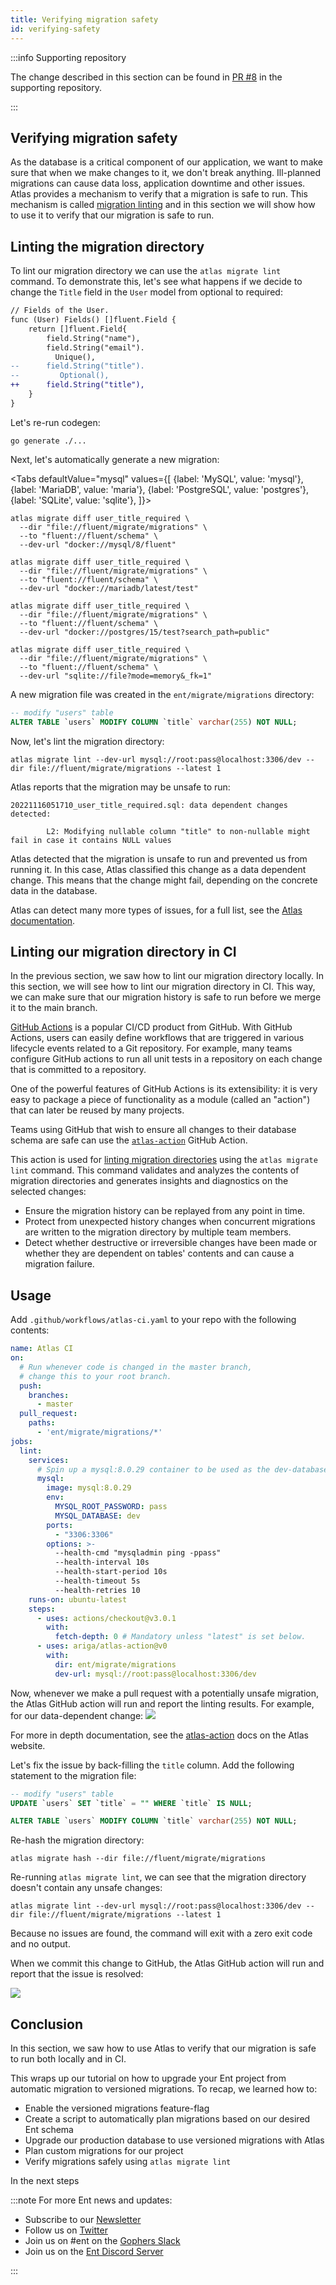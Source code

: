 ```yaml
---
title: Verifying migration safety
id: verifying-safety
---
```



:::info Supporting repository

The change described in this section can be found in
[PR #8](https://github.com/rotemtam/fluent-versioned-migrations-demo/pull/8/files)
in the supporting repository.

:::

## Verifying migration safety

As the database is a critical component of our application, we want to make sure that when we 
make changes to it, we don't break anything. Ill-planned migrations can cause data loss, application
downtime and other issues.  Atlas provides a mechanism to verify that a migration is safe to run.
This mechanism is called [migration linting](https://atlasgo.io/versioned/lint) and in this section
we will show how to use it to verify that our migration is safe to run.

## Linting the migration directory

To lint our migration directory we can use the `atlas migrate lint` command.
To demonstrate this, let's see what happens if we decide to change the `Title` field in the `User`
model from optional to required:

```diff
// Fields of the User.
func (User) Fields() []fluent.Field {
	return []fluent.Field{
		field.String("name"),
		field.String("email").
		  Unique(),
--		field.String("title").
--         Optional(),
++		field.String("title"),
	}
}

```

Let's re-run codegen:

```shell
go generate ./...
```

Next, let's automatically generate a new migration:


<Tabs
defaultValue="mysql"
values={[
{label: 'MySQL', value: 'mysql'},
{label: 'MariaDB', value: 'maria'},
{label: 'PostgreSQL', value: 'postgres'},
{label: 'SQLite', value: 'sqlite'},
]}>
<TabItem value="mysql">

```shell
atlas migrate diff user_title_required \
  --dir "file://fluent/migrate/migrations" \
  --to "fluent://fluent/schema" \
  --dev-url "docker://mysql/8/fluent"
```

</TabItem>
<TabItem value="maria">

```shell
atlas migrate diff user_title_required \
  --dir "file://fluent/migrate/migrations" \
  --to "fluent://fluent/schema" \
  --dev-url "docker://mariadb/latest/test"
```

</TabItem>
<TabItem value="postgres">

```shell
atlas migrate diff user_title_required \
  --dir "file://fluent/migrate/migrations" \
  --to "fluent://fluent/schema" \
  --dev-url "docker://postgres/15/test?search_path=public"
```

</TabItem>
<TabItem value="sqlite">

```shell
atlas migrate diff user_title_required \
  --dir "file://fluent/migrate/migrations" \
  --to "fluent://fluent/schema" \
  --dev-url "sqlite://file?mode=memory&_fk=1"
```

</TabItem>
</Tabs>

A new migration file was created in the `ent/migrate/migrations` directory:

```sql title="fluent/migrate/migrations/20221116051710_user_title_required.sql"
-- modify "users" table
ALTER TABLE `users` MODIFY COLUMN `title` varchar(255) NOT NULL;
```

Now, let's lint the migration directory:

```shell
atlas migrate lint --dev-url mysql://root:pass@localhost:3306/dev --dir file://fluent/migrate/migrations --latest 1
```

Atlas reports that the migration may be unsafe to run:

```text
20221116051710_user_title_required.sql: data dependent changes detected:

        L2: Modifying nullable column "title" to non-nullable might fail in case it contains NULL values
```

Atlas detected that the migration is unsafe to run and prevented us from running it.
In this case, Atlas classified this change as a data dependent change. This means that the change
might fail, depending on the concrete data in the database.

Atlas can detect many more types of issues, for a full list, see the [Atlas documentation](https://atlasgo.io/lint/analyzers).

## Linting our migration directory in CI

In the previous section, we saw how to lint our migration directory locally. In this section,
we will see how to lint our migration directory in CI. This way, we can make sure that our migration
history is safe to run before we merge it to the main branch.

[GitHub Actions](https://github.com/features/actions) is a popular CI/CD
product from GitHub. With GitHub Actions, users can easily define workflows
that are triggered in various lifecycle events related to a Git repository.
For example, many teams configure GitHub actions to run all unit tests in
a repository on each change that is committed to a repository.

One of the powerful features of GitHub Actions is its extensibility: it is
very easy to package a piece of functionality as a module (called an "action")
that can later be reused by many projects.

Teams using GitHub that wish to ensure all changes to their database schema are safe
can use the [`atlas-action`](https://github.com/ariga/atlas-action) GitHub Action.

This action is used for [linting migration directories](/versioned/lint)
using the `atlas migrate lint` command. This command  validates and analyzes the contents
of migration directories and generates insights and diagnostics on the selected changes:

* Ensure the migration history can be replayed from any point in time.
* Protect from unexpected history changes when concurrent migrations are written to the migration directory by
  multiple team members.
* Detect whether destructive or irreversible changes have been made or whether they are dependent on tables'
  contents and can cause a migration failure.

## Usage

Add `.github/workflows/atlas-ci.yaml` to your repo with the following contents:

```yaml
name: Atlas CI
on:
  # Run whenever code is changed in the master branch,
  # change this to your root branch.
  push:
    branches:
      - master
  pull_request:
    paths:
      - 'ent/migrate/migrations/*'
jobs:
  lint:
    services:
      # Spin up a mysql:8.0.29 container to be used as the dev-database for analysis.
      mysql:
        image: mysql:8.0.29
        env:
          MYSQL_ROOT_PASSWORD: pass
          MYSQL_DATABASE: dev
        ports:
          - "3306:3306"
        options: >-
          --health-cmd "mysqladmin ping -ppass"
          --health-interval 10s
          --health-start-period 10s
          --health-timeout 5s
          --health-retries 10
    runs-on: ubuntu-latest
    steps:
      - uses: actions/checkout@v3.0.1
        with:
          fetch-depth: 0 # Mandatory unless "latest" is set below.
      - uses: ariga/atlas-action@v0
        with:
          dir: ent/migrate/migrations
          dev-url: mysql://root:pass@localhost:3306/dev
```
Now, whenever we make a pull request with a potentially unsafe migration, the Atlas
GitHub action will run and report the linting results. For example, for our data-dependent change:
![](https://atlasgo.io/uploads/images/atlas-ci-report-dd.png)

For more in depth documentation, see the [atlas-action](https://atlasgo.io/integrations/github-actions)
docs on the Atlas website.

Let's fix the issue by back-filling the `title` column. Add the following
statement to the migration file:

```sql title="fluent/migrate/migrations/20221116051710_user_title_required.sql"
-- modify "users" table
UPDATE `users` SET `title` = "" WHERE `title` IS NULL;

ALTER TABLE `users` MODIFY COLUMN `title` varchar(255) NOT NULL;
```

Re-hash the migration directory:

```shell
atlas migrate hash --dir file://fluent/migrate/migrations
```

Re-running `atlas migrate lint`, we can see that the migration directory doesn't
contain any unsafe changes:

```text
atlas migrate lint --dev-url mysql://root:pass@localhost:3306/dev --dir file://fluent/migrate/migrations --latest 1
```

Because no issues are found, the command will exit with a zero exit code and no output. 

When we commit this change to GitHub, the Atlas GitHub action will run and report that
the issue is resolved:

![](https://atlasgo.io/uploads/images/atlas-ci-report-noissue.png)

## Conclusion

In this section, we saw how to use Atlas to verify that our migration is safe to run both
locally and in CI.

This wraps up our tutorial on how to upgrade your Ent project from
automatic migration to versioned migrations. To recap, we learned how to:

* Enable the versioned migrations feature-flag
* Create a script to automatically plan migrations based on our desired Ent schema
* Upgrade our production database to use versioned migrations with Atlas
* Plan custom migrations for our project
* Verify migrations safely using `atlas migrate lint`

In the next steps

:::note For more Ent news and updates:

- Subscribe to our [Newsletter](https://fluentgo.substack.com/)
- Follow us on [Twitter](https://twitter.com/fluentgo_io)
- Join us on #ent on the [Gophers Slack](https://github.com/usalko/fluent/docs/slack)
- Join us on the [Ent Discord Server](https://discord.gg/qZmPgTE6RX)

:::

